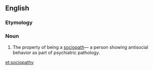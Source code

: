 ==English==

===Etymology===
{{suffix|sociopath|y}}

===Noun===
{{en-noun|~|sociopathies}}

# The property of being a [[sociopath]]— a person showing antisocial behavior as part of psychiatric pathology.

[[et:sociopathy]]